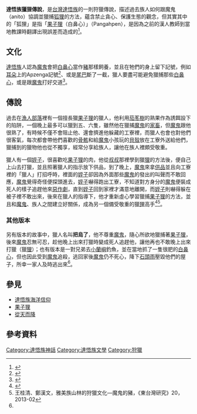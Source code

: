 '''達悟族獵狸傳說'''，是[[台灣|台灣]][[達悟族|達悟族]]的一則狩獵傳說，描述過去族人如何跟魔鬼（anito）協調並獵捕[[狐狸|狐狸]]的方法，蘊含禁止貪心、保護生態的觀念，但其實其中的「狐狸」是指「[[果子狸|果子狸]]（白鼻心）」（Pangahpen），是因為之前的漢人教師到當地教課時翻譯出現誤差而造成的<ref name="現場尋妖">{{cite web |url=https://udn.com/news/story/7470/3824930|title=林投姐、魔神仔...妖怪台灣地圖帶你現場尋妖|accessdate=2019-05-21}}</ref>。

== 文化 ==
[[達悟族|達悟族]]人認為[[魔鬼|魔鬼]]會把[[白鼻心|白鼻心]]當作[[豬|豬]]那樣飼養，並且在牠們的身上留下記號，例如[[耳朵|耳朵]]上的Apzenga記號<ref name="雅美族漁人部落歲時祭儀">{{cite web|author=董森永|title=雅美族漁人部落歲時祭儀|url=https://www.sanmin.com.tw/Product/index/001464003|publisher=國史館台灣文獻館|isbn=9789570087536|accessdate=1997-01-01}}</ref>、或是[[尾巴|尾巴]]斷了一截，獵人要盡可能避免獵捕那些[[白鼻心|白鼻心]]，或是跟[[魔鬼|魔鬼]]打好交道<ref name="妖怪臺灣地圖：環島搜妖探奇錄">{{cite book|last=|first=|date=2019-05-09|title=妖怪臺灣地圖：環島搜妖探奇錄|work=|url=https://www.books.com.tw/products/0010820986|location=|publisher=聯經|page=|isbn=9789570853124|author=何敬堯}}</ref>。

== 傳說 ==
過去在[[紅頭村|漁人部落]]裡有一個擅長獵[[果子狸|果子狸]]的獵人，他利用[[茄苳樹|茄苳樹]]的熟果作為誘餌設下的陷阱，一個晚上最多可以獵到五、六隻，雖然他在獵捕[[魔鬼|魔鬼]]的[[家畜|家畜]]，但[[魔鬼|魔鬼]]跟他很熟了，有時候不僅不會阻止他、還會擠進他躲藏的工寮裡，而獵人也會也對他們很客氣，每次都會帶他們喜歡的[[骨骸|骨骸]]和給[[魔鬼|魔鬼]]小孩玩的[[貝殼|貝殼]]放在工寮外送給他們，獵捕到的獵物他也從不獨享，經常分享給族人，讓他在族人裡頗受敬重。

獵人有一個[[姪子|姪子]]，很喜歡吃[[果子狸|果子狸]]的肉，他從[[叔叔|叔叔]]那裡學到獵[[狸|狸]]的方法後，便自己上山去打獵，並且照著獵人的指示放下供品，到了晚上，[[魔鬼|魔鬼]]來拿[[供品|供品]]並且向工寮裡的「獵人」打招呼時，裡面的[[姪子|姪子]]卻因為外面那些[[魔鬼|魔鬼]]的發出的叫聲而不敢回應，[[魔鬼|魔鬼]]覺得奇怪便探頭進去，[[姪子|姪子]]嚇得跑出工寮，不知道對方身分的[[魔鬼|魔鬼]]便裝成死人的樣子追趕他來[[惡作劇|惡作劇]]，直到[[姪子|姪子]]回到家裡才滿意地離開，而[[姪子|姪子]]則嚇得躲在被子裡不敢出來，後來在獵人的指導下，他才重新虛心學習獵捕[[果子狸|果子狸]]的方法，並且和[[魔鬼|魔鬼]]、族人之間建立好關係，成為另一個備受敬重的獵[[狸|狸]]高手<ref name="雅美文化故事">{{cite book |last= |first= |date=1986|title=雅美文化故事|url=|location= |publisher=聯經|page= |isbn=|author=鍾鳳娣}}</ref><ref>王桂清、鄭漢文，雅美族山林的狩獵文化—魔鬼的豬，《東台灣研究》20，2013-02</ref>。

=== 其他版本 ===
另有版本的故事中，獵人名叫'''把烏了'''，他不尊重[[魔鬼|魔鬼]]，隨心所欲地獵捕著[[果子狸|果子狸]]，後來[[魔鬼|魔鬼]]忍無可忍，趁他晚上出來打獵時變成死人追趕他，讓他再也不敢晚上出來打獵（獵[[狸|狸]]）；也有版本是一對兄弟去[[小蘭嶼|小蘭嶼]]釣魚，並在當地抓了一隻很肥的[[白鼻心|白鼻心]]，但也因此受到[[魔鬼|魔鬼]]追殺，逃回家後[[魔鬼|魔鬼]]仍不死心，降下[[石頭雨|石頭雨]]壓毀他們的屋子，所幸一家人及時逃出來<ref name="雅美文化故事"/>。

== 參見 ==
*[[達悟族海洋信仰|達悟族海洋信仰]]
*[[果子狸|果子狸]]
*[[動物從天而降|從天而降]]

== 參考資料 ==
{{reflist}}

{{達悟族神話}}
[[Category:達悟族神話|Category:達悟族神話]]
[[Category:達悟族文學|Category:達悟族文學]]
[[Category:狩獵|Category:狩獵]]
